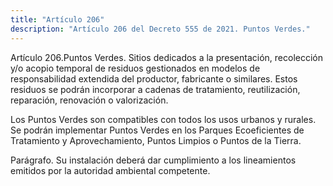 ```yaml
---
title: "Artículo 206"
description: "Artículo 206 del Decreto 555 de 2021. Puntos Verdes."
---
```


Artículo 206.Puntos Verdes. Sitios dedicados a la presentación, recolección y/o acopio temporal de residuos gestionados en modelos de responsabilidad extendida del productor, fabricante o similares. Estos residuos se podrán incorporar a cadenas de tratamiento, reutilización, reparación, renovación o valorización.
 
Los Puntos Verdes son compatibles con todos los usos urbanos y rurales. Se podrán implementar Puntos Verdes en los Parques Ecoeficientes de Tratamiento y Aprovechamiento, Puntos Limpios o Puntos de la Tierra.
 
Parágrafo. Su instalación deberá dar cumplimiento a los lineamientos emitidos por la autoridad ambiental competente.